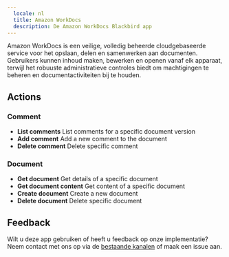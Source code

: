 ```yaml
---
  locale: nl
  title: Amazon WorkDocs
  description: De Amazon WorkDocs Blackbird app
---
```


<LinkCard title="Bekijk op Github" target="_blank" href="https://github.com/bb-io/AmazonWorkDocs" icon="github" />

Amazon WorkDocs is een veilige, volledig beheerde cloudgebaseerde service voor het opslaan, delen en samenwerken aan documenten. Gebruikers kunnen inhoud maken, bewerken en openen vanaf elk apparaat, terwijl het robuuste administratieve controles biedt om machtigingen te beheren en documentactiviteiten bij te houden.

## Actions

### Comment
- **List comments** List comments for a specific document version
- **Add comment** Add a new comment to the document
- **Delete comment** Delete specific comment

### Document
- **Get document** Get details of a specific document
- **Get document content** Get content of a specific document
- **Create document** Create a new document
- **Delete document** Delete specific document

## Feedback

Wilt u deze app gebruiken of heeft u feedback op onze implementatie? Neem contact met ons op via de [bestaande kanalen](https://www.blackbird.io/) of maak een issue aan.